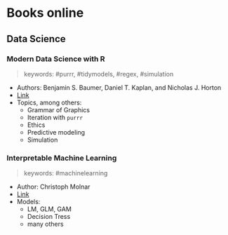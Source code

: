 # Books online {#books}

## Data Science

### Modern Data Science with R

> keywords: #purrr, #tidymodels, #regex, #simulation

* Authors: Benjamin S. Baumer, Daniel T. Kaplan, and Nicholas J. Horton
* [Link](https://mdsr-book.github.io/mdsr2e/)
* Topics, among others:
  * Grammar of Graphics
  * Iteration with `purrr`
  * Ethics
  * Predictive modeling
  * Simulation

### Interpretable Machine Learning

> keywords: #machinelearning

* Author: Christoph Molnar
* [Link](https://christophm.github.io/interpretable-ml-book/index.html)
* Models:
  * LM, GLM, GAM
  * Decision Tress
  * many others